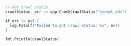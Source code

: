 ```go Go
// Get crawl status
crawlStatus, err := app.CheckCrawlStatus("<crawl_id>")

if err != nil {
  log.Fatalf("Failed to get crawl status: %v", err)
}

fmt.Println(crawlStatus)
```
